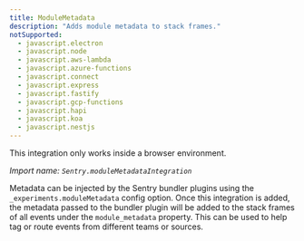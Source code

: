 ```yaml
---
title: ModuleMetadata
description: "Adds module metadata to stack frames."
notSupported:
  - javascript.electron
  - javascript.node
  - javascript.aws-lambda
  - javascript.azure-functions
  - javascript.connect
  - javascript.express
  - javascript.fastify
  - javascript.gcp-functions
  - javascript.hapi
  - javascript.koa
  - javascript.nestjs
---
```


<Alert level="info">
  This integration only works inside a browser environment.
</Alert>

_Import name: `Sentry.moduleMetadataIntegration`_

Metadata can be injected by the Sentry bundler plugins using the `_experiments.moduleMetadata` config option.
Once this integration is added, the metadata passed to the bundler plugin will be added to the stack frames of all events under the `module_metadata` property. This can be used to help tag or route events from different teams
or sources.

<PlatformContent includePath="configuration/module-metadata" />
